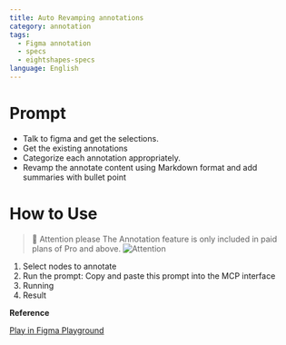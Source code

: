 ```yaml
---
title: Auto Revamping annotations
category: annotation
tags:
  - Figma annotation
  - specs
  - eightshapes-specs
language: English
---
```


# Prompt

- Talk to figma and get the selections.
- Get the existing annotations 
- Categorize each annotation appropriately.
- Revamp the annotate content using Markdown format and add summaries with bullet point


# How to Use

> 🚨 Attention please
> The Annotation feature is only included in paid plans of Pro and above.
> ![Attention](/assets/attention-please.png)


1. Select nodes to annotate
2. Run the prompt: Copy and paste this prompt into the MCP interface
3. Running
4. Result

**Reference**

<a
  href="https://www.figma.com/design/Ou0fh46uSOmaRbkdqWo57T/Design-Automation-with-Figma-MCP?node-id=40002021-18586&t=ZzGhjQfYNzs5sqyD-11"
  class="figma-button">
  Play in Figma Playground
</a>

